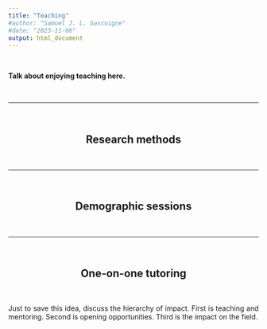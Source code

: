 ```yaml
---
title: "Teaching"
#author: "Samuel J. L. Gascoigne"
#date: "2023-11-06"
output: html_document
---
```


<style>

body {
text-align: justify}

h2 {
  text-align: center;
}

h3 {
  text-align: right;
}

</style>

<br>

**Talk about enjoying teaching here.**


<br>

---

<br>

## Research methods

<br>

---

<br>

## Demographic sessions

<br>

---

<br>

## One-on-one tutoring

<br>

Just to save this idea, discuss the hierarchy of impact. First is teaching and mentoring. Second is opening opportunities. Third is the impact on the field. 

<div data-badge-popover="right" data-badge-type="medium-donut" data-doi="10.1038/nature.2014.14583" data-hide-no-mentions="true" class="altmetric-embed"></div>

<p data-badge-popover="right" data-badge-type="medium-donut" data-doi="10.1038/nature.2014.14583" data-hide-no-mentions="true" class="altmetric-embed"></p>

<script type='text/javascript' src='https://d1bxh8uas1mnw7.cloudfront.net/assets/embed.js'></script>